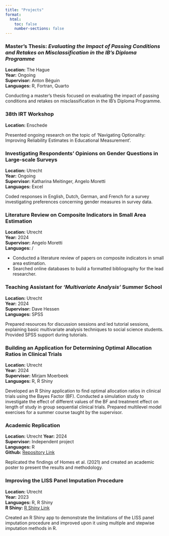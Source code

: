 ```yaml
---
title: "Projects"
format:
  html:
    toc: false
    number-sections: false
---
```


<div class="projects-container">

### Master's Thesis: *Evaluating the Impact of Passing Conditions and Retakes on Misclassification in the IB’s Diploma Programme*
**Location:** The Hague  
**Year:** Ongoing  
**Supervisor:** Anton Béguin  
**Languages:** R, Fortran, Quarto

Conducting a master's thesis focused on evaluating the impact of passing conditions and retakes on misclassification in the IB’s Diploma Programme.

</div>

<div class="projects-container">

### 38th IRT Workshop
**Location:** Enschede

Presented ongoing research on the topic of 'Navigating Optionality: Improving Reliability Estimates in Educational Measurement'.  

### Investigating Respondents' Opinions on Gender Questions in Large-scale Surveys
**Location:** Utrecht  
**Year:** Ongoing  
**Supervisor:** Katharina Meitinger, Angelo Moretti  
**Languages:** Excel  

Coded responses in English, Dutch, German, and French for a survey investigating preferences concerning gender measures in survey data.

</div>

<div class="projects-container">

### Literature Review on Composite Indicators in Small Area Estimation
**Location:** Utrecht  
**Year:** 2024  
**Supervisor:** Angelo Moretti   
**Languages:** /  

- Conducted a literature review of papers on composite indicators in small area estimation.
- Searched online databases to build a formatted bibliography for the lead researcher.

</div>

<div class="projects-container">

### Teaching Assistant for *‘Multivariate Analysis’* Summer School 
**Location:** Utrecht  
**Year:** 2024  
**Supervisor:** Dave Hessen  
**Languages:** SPSS

Prepared resources for discussion sessions and led tutorial sessions, explaining basic multivariate analysis techniques to social science students. Provided SPSS support during tutorials.

</div>

<div class="projects-container">

### Building an Application for Determining Optimal Allocation Ratios in Clinical Trials
**Location:** Utrecht  
**Year:** 2024  
**Supervisor:** Mirjam Moerbeek  
**Languages:** R, R Shiny

Developed an R Shiny application to find optimal allocation ratios in clinical trials using the Bayes Factor (BF). Conducted a simulation study to investigate the effect of different values of the BF and treatment effect on length of study in group sequential clinical trials. Prepared multilevel model exercises for a summer course taught by the supervisor.

</div>

<div class="projects-container">

### Academic Replication
**Location:** Utrecht
**Year:** 2024  
**Supervisor:** Independent project  
**Languages:** R  
**Github:** [Repository Link](https://github.com/Adlieben/Homes-et-al.-2021-Replication) 

Replicated the findings of Homes et al. (2021) and created an academic poster to present the results and methodology.

</div>

<div class="projects-container">

### Improving the LISS Panel Imputation Procedure
**Location:** Utrecht  
**Year:** 2023  
**Languages:** R, R Shiny  
**R Shiny:** [R Shiny Link](https://wardeiling.shinyapps.io/imputation-simulator/)  

Created an R Shiny app to demonstrate the limitations of the LISS panel imputation procedure and improved upon it using multiple and stepwise imputation methods in R.

</div>